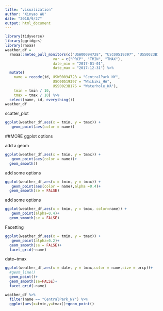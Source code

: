 ```yaml
---
title: "visualization"
author: "Xinyao WU"
date: "2018/9/27"
output: html_document
---
```


```r
library(tidyverse)
library(ggridges)
library(rnoaa)
weather_df = 
  rnoaa::meteo_pull_monitors(c("USW00094728", "USC00519397", "USS0023B17S"),
                      var = c("PRCP", "TMIN", "TMAX"), 
                      date_min = "2017-01-01",
                      date_max = "2017-12-31") %>%
  mutate(
    name = recode(id, USW00094728 = "CentralPark_NY", 
                      USC00519397 = "Waikiki_HA",
                      USS0023B17S = "Waterhole_WA"),
    tmin = tmin / 10,
    tmax = tmax / 10) %>%
  select(name, id, everything())
weather_df
```




scatter_plot
```r
ggplot(weather_df,aes(x = tmin, y = tmax)) +
   geom_point(aes(color = name))
```

##MORE ggplot options

add a geom

```r
ggplot(weather_df,aes(x = tmin, y = tmax)) +
   geom_point(aes(color = name))+
  geom_smooth()
```

add some options
```r
ggplot(weather_df,aes(x = tmin, y = tmax)) +
   geom_point(aes(color = name),alpha =0.4)+
  geom_smooth(se = FALSE)

```

add some options 
```r
ggplot(weather_df,aes(x = tmin, y = tmax, color=name)) +
   geom_point(alpha=0.4)+
  geom_smooth(se = FALSE)
```

Facetting 

```r

ggplot(weather_df,aes(x = tmin, y = tmax)) +
   geom_point(alpha=0.2)+
  geom_smooth(se = FALSE)+
  facet_grid(~name)
```

date~tmax

```r
ggplot(weather_df,aes(x = date, y = tmax,color = name,size = prcp))+
  #geom_line()
  geom_point()+
  geom_smooth(se=FALSE)+
  facet_grid(~name)
```







```r
weather_df %>% 
  filter(name == "CentralPark_NY") %>% 
  ggplot(aes(x=tmin,y=tmax))+geom_point()
```







```r

```




